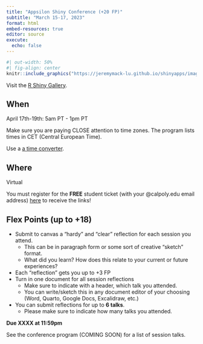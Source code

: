 ```yaml
---
title: "Appsilon Shiny Conference (+20 FP)"
subtitle: "March 15-17, 2023"
format: html
embed-resources: true
editor: source
execute: 
  echo: false
---
```


```r
#| out-width: 50%
#| fig-align: center
knitr::include_graphics("https://jeremymack-lu.github.io/shinyapps/images/shiny_hex.png")
```

Visit the [R Shiny Gallery](https://shiny.rstudio.com/gallery/).


## When

April 17th-19th: 5am PT - 1pm PT

::: callout-warning
Make sure you are paying CLOSE attention to time zones. The program lists times in CET (Central European Time).

Use a [a time converter](https://www.worldtimebuddy.com/).
:::

## Where

Virtual

::: callout-caution
You must register for the **FREE** student ticket (with your @calpoly.edu email address) [here](https://hopin.com/events/shinyconf-2024) to receive the links!
:::

## Flex Points (up to +18)
+ Submit to canvas a "hardy" and "clear" reflection for each session you attend.
  + This can be in paragraph form or some sort of creative "sketch" format.
  + What did you learn? How does this relate to your current or future experiences?
+ Each "reflection" gets you up to +3 FP
+ Turn in one document for all session reflections
  + Make sure to indicate with a header, which talk you attended.
  + You can write/sketch this in any document editor of your choosing (Word, Quarto, Google Docs, Excalidraw, etc.)
+ You can submit reflections for up to **6 talks**.
  + Please make sure to indicate how many talks you attended.
  
**Due XXXX at 11:59pm**

See the conference program (COMING SOON) for a list of session talks. 
